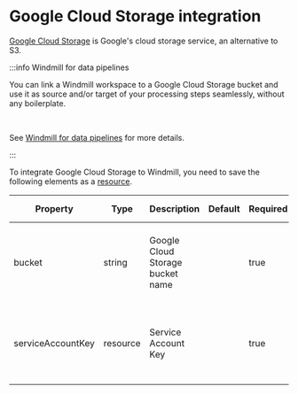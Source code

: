# Google Cloud Storage integration

[Google Cloud Storage](https://cloud.google.com/storage) is Google's cloud storage service, an alternative to S3.

:::info Windmill for data pipelines

You can link a Windmill workspace to a Google Cloud Storage bucket and use it as source and/or target of your processing steps seamlessly, without any boilerplate.

<br/>

See [Windmill for data pipelines](../core_concepts/27_data_pipelines/index.mdx) for more details.

:::

To integrate Google Cloud Storage to Windmill, you need to save the following elements as a [resource](../core_concepts/3_resources_and_types/index.mdx).

| Property  | Type    | Description                  | Default | Required        | Where to Find                                      | Additional Details                                                                                                                                                                                |
| --------- | ------- | ---------------------------- | ------- | --------------- | -------------------------------------------------- | ------------------------------------------------------------------------------------------------------------------------------------------------------------------------------------------------- |
| bucket    | string  | Google Cloud Storage bucket name      |         | true            | Google Cloud Console > Storage > Buckets                     | Name of the GCS bucket                                                                             |
| serviceAccountKey  | resource  | Service Account Key |         | true            | Google Cloud Console > IAM & Admin > Service Accounts               | Reference to a `gcloud` resource          |